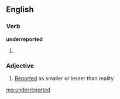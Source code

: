 ==English==

===Verb===
'''underreported'''

# {{past of|[[underreport]]}}

===Adjective===
{{en-adj}}

# [[reported|Reported]] as smaller or lesser than reality

[[mg:underreported]]